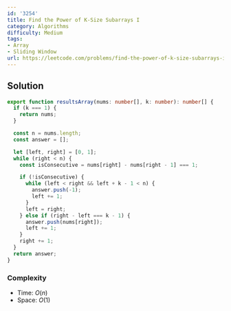 ```yaml
---
id: '3254'
title: Find the Power of K-Size Subarrays I
category: Algorithms
difficulty: Medium
tags:
- Array
- Sliding Window
url: https://leetcode.com/problems/find-the-power-of-k-size-subarrays-i
---
```


## Solution

```typescript filename="solution.ts" copy
export function resultsArray(nums: number[], k: number): number[] {
  if (k === 1) {
    return nums;
  }

  const n = nums.length;
  const answer = [];

  let [left, right] = [0, 1];
  while (right < n) {
    const isConsecutive = nums[right] - nums[right - 1] === 1;

    if (!isConsecutive) {
      while (left < right && left + k - 1 < n) {
        answer.push(-1);
        left += 1;
      }
      left = right;
    } else if (right - left === k - 1) {
      answer.push(nums[right]);
      left += 1;
    }
    right += 1;
  }
  return answer;
}
```

### Complexity

- Time: $O(n)$
- Space: $O(1)$

